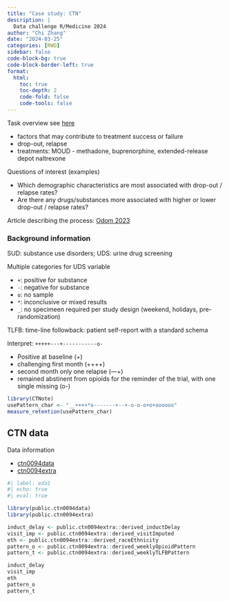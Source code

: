 ```yaml
---
title: "Case study: CTN"
description: |
  Data challenge R/Medicine 2024
author: "Chi Zhang"
date: "2024-03-25"
categories: [RWD]
sidebar: false
code-block-bg: true
code-block-border-left: true
format: 
  html:
    toc: true
    toc-depth: 2
    code-fold: false
    code-tools: false
---
```


Task overview see [here](https://rconsortium.github.io/RMedicine_website/Competition.html)

* factors that may contribute to treatment success or failure
* drop-out, relapse
* treatments: MOUD - methadone, buprenorphine, extended-release depot naltrexone

Questions of interest (examples)

* Which demographic characteristics are most associated with drop-out / relapse rates?
* Are there any drugs/substances more associated with higher or lower drop-out / relapse rates?

Article describing the process: [Odom 2023](https://www.ncbi.nlm.nih.gov/pmc/articles/PMC10490938/)




### Background information

SUD: substance use disorders; UDS: urine drug screening

Multiple categories for UDS variable

* `+`: positive for substance
* `-`: negative for substance
* `o`: no sample
* `*`: inconclusive or mixed results
* `_`: no specimeen required per study design (weekend, holidays, pre-randomization)

TLFB: time-line followback: patient self-report with a standard schema

Interpret: `+++++---+-----------o-`

* Positive at baseline (+)
* challenging first month (++++)
* second month only one relapse (---+)
* remained abstinent from opioids for the reminder of the trial, with one single missing (o-)



```r
library(CTNote)
usePattern_char <- "__++++*o-------+--+-o-o-o+o+oooooo"
measure_retention(usePattern_char)
```



## CTN data


Data information

* [ctn0094data](https://ctn-0094.github.io/public.ctn0094data/)
* [ctn0094extra](https://ctn-0094.github.io/public.ctn0094extra/)


```r
#| label: eda1
#| echo: true
#| eval: true

library(public.ctn0094data)
library(public.ctn0094extra)

induct_delay <- public.ctn0094extra::derived_inductDelay
visit_imp <- public.ctn0094extra::derived_visitImputed
eth <- public.ctn0094extra::derived_raceEthnicity
pattern_o <- public.ctn0094extra::derived_weeklyOpioidPattern
pattern_t <- public.ctn0094extra::derived_weeklyTLFBPattern

induct_delay
visit_imp
eth
pattern_o
pattern_t
```







